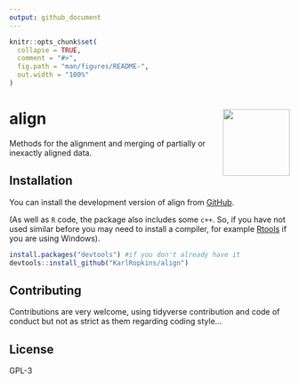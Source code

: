 ```yaml
---
output: github_document
---
```


<!-- index.md is generated from index.Rmd. Please edit that file -->

```r
knitr::opts_chunk$set(
  collapse = TRUE,
  comment = "#>",
  fig.path = "man/figures/README-",
  out.width = "100%"
)
```

# align <img src="man/figures/logo.png" align="right" alt="" width="120" />

<!-- badges: start -->
<!-- badges: end -->

Methods for the alignment and merging of partially or inexactly
aligned data.

## Installation

You can install the development version of align from [GitHub](https://github.com/). 

(As well as `R` code, the package also includes some `c++`. So, if you have not used similar before you may need to install a compiler, for example [Rtools](https://cran.r-project.org/bin/windows/Rtools/) if you are using Windows).


```r
install.packages("devtools") #if you don't already have it
devtools::install_github("KarlRopkins/align")
```



## Contributing
Contributions are very welcome, using tidyverse contribution and code of conduct but not as strict as them regarding coding style...   

## License
GPL-3

